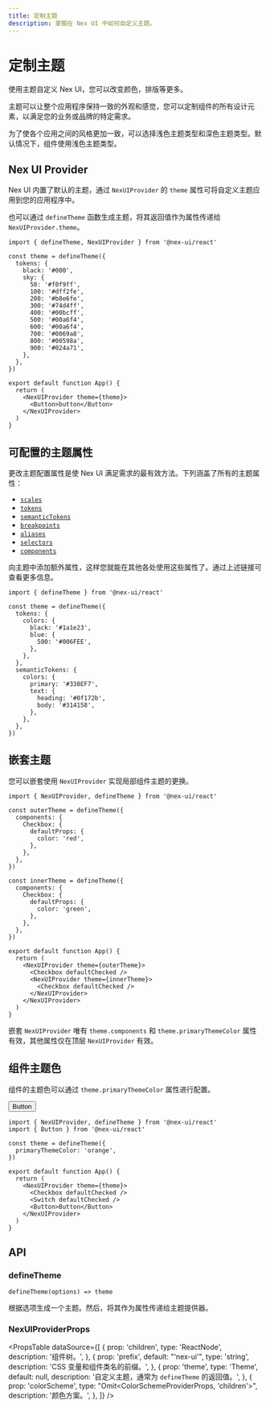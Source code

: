 ```yaml
---
title: 定制主题
description: 掌握在 Nex UI 中如何自定义主题。
---
```



# 定制主题

使用主题自定义 Nex UI，您可以改变颜色，排版等更多。

主题可以让整个应用程序保持一致的外观和感觉，您可以定制组件的所有设计元素，以满足您的业务或品牌的特定需求。

为了使各个应用之间的风格更加一致，可以选择浅色主题类型和深色主题类型。默认情况下，组件使用浅色主题类型。

## Nex UI Provider

Nex UI 内置了默认的主题，通过 `NexUIProvider` 的 `theme` 属性可将自定义主题应用到您的应用程序中。

也可以通过 `defineTheme` 函数生成主题，将其返回值作为属性传递给 `NexUIProvider.theme`。

```tsx
import { defineTheme, NexUIProvider } from '@nex-ui/react'

const theme = defineTheme({
  tokens: {
    black: '#000',
    sky: {
      50: '#f0f9ff',
      100: '#dff2fe',
      200: '#b8e6fe',
      300: '#74d4ff',
      400: '#00bcff',
      500: '#00a6f4',
      600: '#00a6f4',
      700: '#0069a8',
      800: '#00598a',
      900: '#024a71',
    },
  },
})

export default function App() {
  return (
    <NexUIProvider theme={theme}>
      <Button>button</Button>
    </NexUIProvider>
  )
}
```

## 可配置的主题属性

更改主题配置属性是使 Nex UI 满足需求的最有效方法。下列涵盖了所有的主题属性：

- [`scales`](/docs/customization/scales)
- [`tokens`](/docs/customization/tokens)
- [`semanticTokens`](/docs/customization/semantic-tokens)
- [`breakpoints`](/docs/customization/breakpoints)
- [`aliases`](/docs/customization/aliases)
- [`selectors`](/docs/customization/selectors)
- [`components`](/docs/customization/components)

向主题中添加额外属性，这样您就能在其他各处使用这些属性了。通过上述链接可查看更多信息。

```tsx
import { defineTheme } from '@nex-ui/react'

const theme = defineTheme({
  tokens: {
    colors: {
      black: '#1a1e23',
      blue: {
        500: '#006FEE',
      },
    },
  },
  semanticTokens: {
    colors: {
      primary: '#338EF7',
      text: {
        heading: '#0f172b',
        body: '#314158',
      },
    },
  },
})
```

## 嵌套主题

您可以嵌套使用 `NexUIProvider` 实现局部组件主题的更换。

<FlexCenter>
  <Checkbox defaultChecked color='red' />
  <Checkbox defaultChecked color='green' />
</FlexCenter>

```tsx
import { NexUIProvider, defineTheme } from '@nex-ui/react'

const outerTheme = defineTheme({
  components: {
    Checkbox: {
      defaultProps: {
        color: 'red',
      },
    },
  },
})

const innerTheme = defineTheme({
  components: {
    Checkbox: {
      defaultProps: {
        color: 'green',
      },
    },
  },
})

export default function App() {
  return (
    <NexUIProvider theme={outerTheme}>
      <Checkbox defaultChecked />
      <NexUIProvider theme={innerTheme}>
        <Checkbox defaultChecked />
      </NexUIProvider>
    </NexUIProvider>
  )
}
```

嵌套 `NexUIProvider` 唯有 `theme.components` 和 `theme.primaryThemeColor` 属性有效，其他属性仅在顶层 `NexUIProvider` 有效。

## 组件主题色

组件的主题色可以通过 `theme.primaryThemeColor` 属性进行配置。

<FlexCenter gap='5'>
  <Checkbox defaultChecked color='orange' />
  <Switch defaultChecked color='orange' />
  <Button color='orange'>Button</Button>
</FlexCenter>

```tsx
import { NexUIProvider, defineTheme } from '@nex-ui/react'
import { Button } from '@nex-ui/react'

const theme = defineTheme({
  primaryThemeColor: 'orange',
})

export default function App() {
  return (
    <NexUIProvider theme={theme}>
      <Checkbox defaultChecked />
      <Switch defaultChecked />
      <Button>Button</Button>
    </NexUIProvider>
  )
}
```

## API

### defineTheme

`defineTheme(options) => theme`

根据选项生成一个主题。然后，将其作为属性传递给主题提供器。

### NexUIProviderProps

<PropsTable
  dataSource={[
    {
      prop: 'children',
      type: 'ReactNode',
      description: '组件树。',
    },
    {
      prop: 'prefix',
      default: "'nex-ui'",
      type: 'string',
      description: 'CSS 变量和组件类名的前缀。',
    },
    {
      prop: 'theme',
      type: 'Theme',
      default: null,
      description: '自定义主题，通常为 `defineTheme` 的返回值。',
    },
    {
      prop: 'colorScheme',
      type: "Omit<ColorSchemeProviderProps, 'children'>",
      description: '颜色方案。',
    },
  ]}
/>
